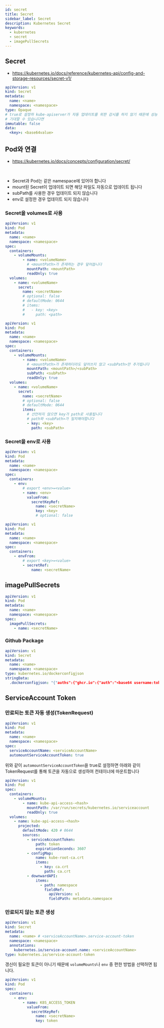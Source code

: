 ```yaml
---
id: secret
title: Secret
sidebar_label: Secret
description: Kubernetes Secret
keywords:
  - kubernetes
  - secret
  - imagePullSecrets
---
```


## Secret

- https://kubernetes.io/docs/reference/kubernetes-api/config-and-storage-resources/secret-v1/

```yaml
apiVersion: v1
kind: Secret
metadata:
  name: <name>
  namespace: <namespace>
type: Opaque
# true로 설정하 kube-apiserver가 자동 업데이트를 위한 감시를 하지 않기 때문에 성능 향상을
# 기대할 수 있습니다면
immutable: false
data:
  <key>: <base64value>
```

## Pod와 연결

- https://kubernetes.io/docs/concepts/configuration/secret/

<br />

- Secret과 Pod는 같은 namespace에 있어야 합니다
- mount된 Secret이 업데이트 되면 해당 파일도 자동으로 업데이트 됩니다
- subPath를 사용한 경우 업데이트 되지 않습니다
- env로 설정한 경우 업데이트 되지 않습니다

### Secret을 volumes로 사용

```yaml
apiVersion: v1
kind: Pod
metadata:
  name: <name>
  namespace: <namespace>
spec:
  containers:
    - volumeMounts:
        - name: <volumeName>
          # <mountPath>가 존재하는 경우 덮어씁니다
          mountPath: <mountPath>
          readOnly: true
  volumes:
    - name: <volumeName>
      secret:
        name: <secretName>
        # optional: false
        # defaultMode: 0644
        # items:
        #   - key: <key>
        #     path: <path>
```

```yaml
apiVersion: v1
kind: Pod
metadata:
  name: <name>
  namespace: <namespace>
spec:
  containers:
    - volumeMounts:
        - name: <volumeName>
          # <mountPath>가 존재하더라도 덮어쓰지 않고 <subPath>만 추가됩니다
          mountPath: <mountPath>/<subPath>
          subPath: <subPath>
          readOnly: true
  volumes:
    - name: <volumeName>
      secret:
        name: <secretName>
        # optional: false
        # defaultMode: 0644
        items:
          # 선언하지 않으면 key가 path로 사용됩니다
          # path와 <subPath>가 일치해야합니다
          - key: <key>
            path: <subPath>
```

### Secret을 env로 사용

```yaml
apiVersion: v1
kind: Pod
metadata:
  name: <name>
  namespace: <namespace>
spec:
  containers:
    - env:
        # export <env>=<value>
        - name: <env>
          valueFrom:
            secretKeyRef:
              name: <secretName>
              key: <key>
              # optional: false
```

```yaml
apiVersion: v1
kind: Pod
metadata:
  name: <name>
  namespace: <namespace>
spec:
  containers:
    - envFrom:
        # export <key>=<value>
        - secretRef:
            name: <secretName>
```

## imagePullSecrets

```yaml
apiVersion: v1
kind: Pod
metadata:
  name: <name>
  namespace: <namespace>
spec:
  imagePullSecrets:
    - name: <secretName>
```

### Github Package

```yaml
apiVersion: v1
kind: Secret
metadata:
  name: <name>
  namespace: <namespace>
type: kubernetes.io/dockerconfigjson
stringData:
  .dockerconfigjson: "{"auths":{"ghcr.io":{"auth":"<base64 username:token>"}}}"
```

## ServiceAccount Token

### 만료되는 토큰 자동 생성(TokenRequest)

```yaml
apiVersion: v1
kind: Pod
metadata:
  name: <name>
  namespace: <namespace>
spec:
  serviceAccountName: <serviceAccountName>
  automountServiceAccountToken: true
```

위와 같이 `automountServiceAccountToken`을 true로 설정하면 아래와 같이 TokenRequest를 통해 토큰을 자동으로 생성하여 컨테이너에 마운트합니다

```yaml
apiVersion: v1
kind: Pod
spec:
  containers:
    - volumeMounts:
        - name: kube-api-access-<hash>
          mountPath: /var/run/secrets/kubernetes.io/serviceaccount
          readOnly: true
  volumes:
    - name: kube-api-access-<hash>
      projected:
        defaultMode: 420 # 0644
        sources:
          - serviceAccountToken:
              path: token
              expirationSeconds: 3607
          - configMap:
              name: kube-root-ca.crt
              items:
                - key: ca.crt
                  path: ca.crt
          - downwardAPI:
              items:
                - path: namespace
                  fieldRef:
                    apiVersion: v1
                    fieldPath: metadata.namespace
```

### 만료되지 않는 토큰 생성

```yaml
apiVersion: v1
kind: Secret
metadata:
  name: <name> # <serviceAccountName>.service-account-token
  namespace: <namespace>
  annotations:
    kubernetes.io/service-account.name: <serviceAccountName>
type: kubernetes.io/service-account-token
```

갱신이 필요한 토큰이 아니기 때문에 `volumeMounts`나 `env` 중 편한 방법을 선택하면 됩니다.

```yaml
apiVersion: v1
kind: Pod
spec:
  containers:
    - env:
        - name: K8S_ACCESS_TOKEN
          valueFrom:
            secretKeyRef:
              name: <secretName>
              key: token
```
